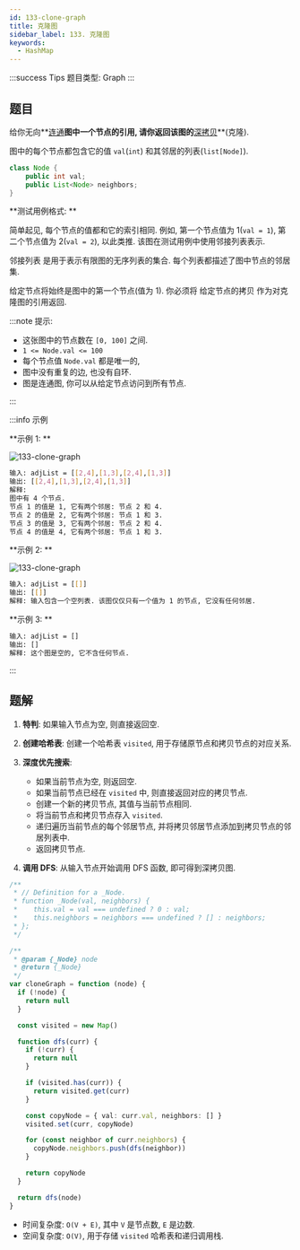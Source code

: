 ```yaml
---
id: 133-clone-graph
title: 克隆图
sidebar_label: 133. 克隆图
keywords:
  - HashMap
---
```


:::success Tips
题目类型: Graph
:::

## 题目

给你无向**[连通](<https://en.wikipedia.org/wiki/Connectivity_(graph_theory)#Connected_graph>)**图中一个节点的引用, 请你返回该图的**[深拷贝](https://en.wikipedia.org/wiki/Object_copying#Deep_copy)**(克隆).

图中的每个节点都包含它的值 `val`(`int`) 和其邻居的列表(`list[Node]`).

```java
class Node {
    public int val;
    public List<Node> neighbors;
}
```

**测试用例格式: **

简单起见, 每个节点的值都和它的索引相同. 例如, 第一个节点值为 1(`val = 1`), 第二个节点值为 2(`val = 2`), 以此类推. 该图在测试用例中使用邻接列表表示.

邻接列表 是用于表示有限图的无序列表的集合. 每个列表都描述了图中节点的邻居集.

给定节点将始终是图中的第一个节点(值为 1). 你必须将 给定节点的拷贝 作为对克隆图的引用返回.

:::note 提示:

- 这张图中的节点数在 `[0, 100]` 之间.
- `1 <= Node.val <= 100`
- 每个节点值 `Node.val` 都是唯一的,
- 图中没有重复的边, 也没有自环.
- 图是连通图, 你可以从给定节点访问到所有节点.

:::

:::info 示例

**示例 1: **

![133-clone-graph](../../static/img/133-clone-graph-1.png)

```bash
输入: adjList = [[2,4],[1,3],[2,4],[1,3]]
输出: [[2,4],[1,3],[2,4],[1,3]]
解释:
图中有 4 个节点.
节点 1 的值是 1, 它有两个邻居: 节点 2 和 4.
节点 2 的值是 2, 它有两个邻居: 节点 1 和 3.
节点 3 的值是 3, 它有两个邻居: 节点 2 和 4.
节点 4 的值是 4, 它有两个邻居: 节点 1 和 3.
```

**示例 2: **

![133-clone-graph](../../static/img/133-clone-graph-2.png)

```bash
输入: adjList = [[]]
输出: [[]]
解释: 输入包含一个空列表. 该图仅仅只有一个值为 1 的节点, 它没有任何邻居.
```

**示例 3: **

```bash
输入: adjList = []
输出: []
解释: 这个图是空的, 它不含任何节点.
```

:::

## 题解

1. **特判**: 如果输入节点为空, 则直接返回空.
2. **创建哈希表**: 创建一个哈希表 `visited`, 用于存储原节点和拷贝节点的对应关系.
3. **深度优先搜索**:

   - 如果当前节点为空, 则返回空.
   - 如果当前节点已经在 `visited` 中, 则直接返回对应的拷贝节点.
   - 创建一个新的拷贝节点, 其值与当前节点相同.
   - 将当前节点和拷贝节点存入 `visited`.
   - 递归遍历当前节点的每个邻居节点, 并将拷贝邻居节点添加到拷贝节点的邻居列表中.
   - 返回拷贝节点.

4. **调用 DFS**: 从输入节点开始调用 DFS 函数, 即可得到深拷贝图.

```ts
/**
 * // Definition for a _Node.
 * function _Node(val, neighbors) {
 *    this.val = val === undefined ? 0 : val;
 *    this.neighbors = neighbors === undefined ? [] : neighbors;
 * };
 */

/**
 * @param {_Node} node
 * @return {_Node}
 */
var cloneGraph = function (node) {
  if (!node) {
    return null
  }

  const visited = new Map()

  function dfs(curr) {
    if (!curr) {
      return null
    }

    if (visited.has(curr)) {
      return visited.get(curr)
    }

    const copyNode = { val: curr.val, neighbors: [] }
    visited.set(curr, copyNode)

    for (const neighbor of curr.neighbors) {
      copyNode.neighbors.push(dfs(neighbor))
    }

    return copyNode
  }

  return dfs(node)
}
```

- 时间复杂度: `O(V + E)`, 其中 `V` 是节点数, `E` 是边数.
- 空间复杂度: `O(V)`, 用于存储 `visited` 哈希表和递归调用栈.
